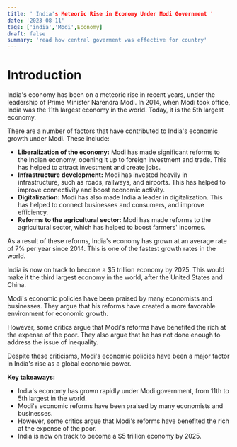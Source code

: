 ```yaml
---
title: ' India's Meteoric Rise in Economy Under Modi Government '
date: '2023-08-11'
tags: ['india','Modi',Economy]
draft: false
summary: 'read how central goverment was effective for country'
---
```


# Introduction

India's economy has been on a meteoric rise in recent years, under the leadership of Prime Minister Narendra Modi. In 2014, when Modi took office, India was the 11th largest economy in the world. Today, it is the 5th largest economy.

There are a number of factors that have contributed to India's economic growth under Modi. These include:

* **Liberalization of the economy:** Modi has made significant reforms to the Indian economy, opening it up to foreign investment and trade. This has helped to attract investment and create jobs.
* **Infrastructure development:** Modi has invested heavily in infrastructure, such as roads, railways, and airports. This has helped to improve connectivity and boost economic activity.
* **Digitalization:** Modi has also made India a leader in digitalization. This has helped to connect businesses and consumers, and improve efficiency.
* **Reforms to the agricultural sector:** Modi has made reforms to the agricultural sector, which has helped to boost farmers' incomes.

As a result of these reforms, India's economy has grown at an average rate of 7% per year since 2014. This is one of the fastest growth rates in the world.

India is now on track to become a $5 trillion economy by 2025. This would make it the third largest economy in the world, after the United States and China.

Modi's economic policies have been praised by many economists and businesses. They argue that his reforms have created a more favorable environment for economic growth.

However, some critics argue that Modi's reforms have benefited the rich at the expense of the poor. They also argue that he has not done enough to address the issue of inequality.

Despite these criticisms, Modi's economic policies have been a major factor in India's rise as a global economic power.

**Key takeaways:**

* India's economy has grown rapidly under Modi government, from 11th to 5th largest in the world.
* Modi's economic reforms have been praised by many economists and businesses.
* However, some critics argue that Modi's reforms have benefited the rich at the expense of the poor.
* India is now on track to become a $5 trillion economy by 2025.
